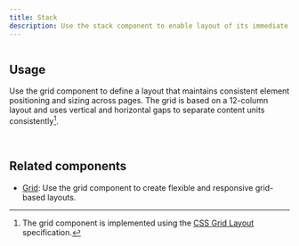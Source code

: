 ```yaml
---
title: Stack
description: Use the stack component to enable layout of its immediate children along the vertical or horizontal axis.
---
```



![]()

## Usage

Use the grid component to define a layout that maintains consistent element positioning and sizing across pages. The grid is based on a 12-column layout and uses vertical and horizontal gaps to separate content units consistently[^1].

[^1]: The grid component is implemented using the [CSS Grid Layout](https://developer.mozilla.org/en-US/docs/Web/CSS/CSS_Grid_Layout) specification.

<DoDontContainer>
  <Do>
    <img src="" alt="" />
    <Caption></Caption>
  </Do>
  <Dont>
    <img src="" alt="" />
    <Caption></Caption>
  </Dont>
</DoDontContainer>

## Related components

- [Grid](/components/Grid): Use the grid component to create flexible and responsive grid-based layouts.
